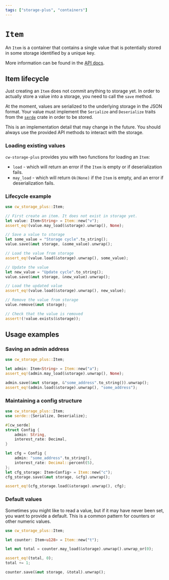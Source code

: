 ```yaml
---
tags: ["storage-plus", "containers"]
---
```



# `Item`

An `Item` is a container that contains a single value that is potentially stored in some storage
identified by a unique key.

<Callout>More information can be found in the [API docs].</Callout>

## Item lifecycle

Just creating an `Item` does not commit anything to storage yet. In order to actually store a value
into a storage, you need to call the `save` method.

At the moment, values are serialized to the underlying storage in the JSON format. Your value must
implement the `Serialize` and `Deserialize` traits from the [`serde`] crate in order to be stored.

<Callout>
  This is an implementation detail that may change in the future. You should always use the provided
  API methods to interact with the storage.
</Callout>

### Loading existing values

`cw-storage-plus` provides you with two functions for loading an `Item`:

- `load` - which will return an error if the `Item` is empty or if deserialization fails.
- `may_load` - which will return `Ok(None)` if the `Item` is empty, and an error if deserialization
  fails.

### Lifecycle example

```rust template="storage"
use cw_storage_plus::Item;

// First create an item. It does not exist in storage yet.
let value: Item<String> = Item::new("v");
assert_eq!(value.may_load(&storage).unwrap(), None);

// Save a value to storage
let some_value = "Storage cycle".to_string();
value.save(&mut storage, &some_value).unwrap();

// Load the value from storage
assert_eq!(value.load(&storage).unwrap(), some_value);

// Update the value
let new_value = "Update cycle".to_string();
value.save(&mut storage, &new_value).unwrap();

// Load the updated value
assert_eq!(value.load(&storage).unwrap(), new_value);

// Remove the value from storage
value.remove(&mut storage);

// Check that the value is removed
assert!(!value.exists(&storage));
```

## Usage examples

### Saving an admin address

```rust template="storage"
use cw_storage_plus::Item;

let admin: Item<String> = Item::new("a");
assert_eq!(admin.may_load(&storage).unwrap(), None);

admin.save(&mut storage, &"some_address".to_string()).unwrap();
assert_eq!(admin.load(&storage).unwrap(), "some_address");
```

### Maintaining a config structure

```rust template="storage"
use cw_storage_plus::Item;
use serde::{Serialize, Deserialize};

#[cw_serde]
struct Config {
    admin: String,
    interest_rate: Decimal,
}

let cfg = Config {
    admin: "some_address".to_string(),
    interest_rate: Decimal::percent(5),
};
let cfg_storage: Item<Config> = Item::new("c");
cfg_storage.save(&mut storage, &cfg).unwrap();

assert_eq!(cfg_storage.load(&storage).unwrap(), cfg);
```

### Default values

Sometimes you might like to read a value, but if it may have never been set, you want to provide a
default. This is a common pattern for counters or other numeric values.

```rust template="storage"
use cw_storage_plus::Item;

let counter: Item<u128> = Item::new("t");

let mut total = counter.may_load(&storage).unwrap().unwrap_or(0);

assert_eq!(total, 0);
total += 1;

counter.save(&mut storage, &total).unwrap();
```

[`serde`]: https://serde.rs/
[API docs]: https://docs.rs/cw-storage-plus/latest/cw_storage_plus/struct.Item.html
